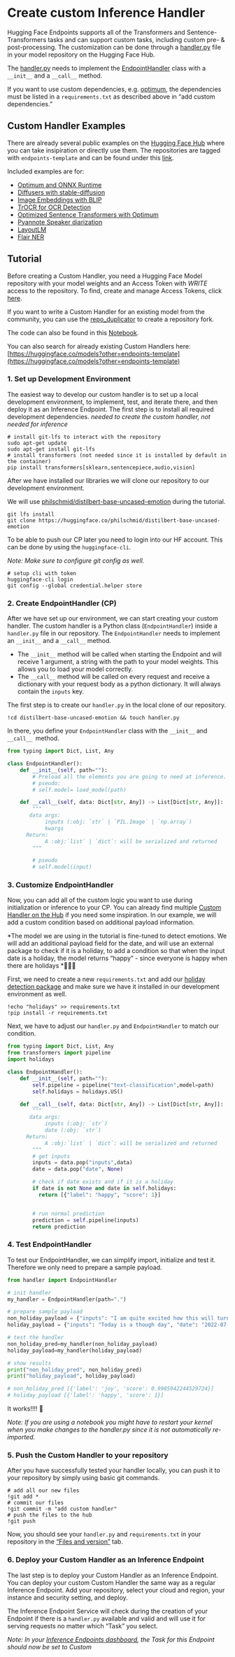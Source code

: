# Create custom Inference Handler

Hugging Face Endpoints supports all of the Transformers and Sentence-Transformers tasks and can support custom tasks, including custom pre- & post-processing. The customization can be done through a [handler.py](https://huggingface.co/philschmid/distilbert-onnx-banking77/main/handler.py) file in your model repository on the Hugging Face Hub.

The [handler.py](https://huggingface.co/philschmid/distilbert-onnx-banking77/main/handler.py) needs to implement the [EndpointHandler](https://huggingface.co/philschmid/distilbert-onnx-banking77/main/handler.py) class with a `__init__` and a `__call__` method.

If you want to use custom dependencies, e.g. [optimum](https://raw.githubusercontent.com/huggingface/optimum), the dependencies must be listed in a `requirements.txt` as described above in “add custom dependencies.”

## Custom Handler Examples

There are already several public examples on the [Hugging Face Hub](https://huggingface.co/models?other=endpoints-template) where you can take insipiration or directly use them. The repositories are tagged with `endpoints-template` and can be found under this [link](https://huggingface.co/models?other=endpoints-template).

Included examples are for:

* [Optimum and ONNX Runtime](https://huggingface.co/philschmid/distilbert-onnx-banking77)
* [Diffusers with stable-diffusion](https://huggingface.co/philschmid/stable-diffusion-v1-4-endpoints)
* [Image Embeddings with BLIP](https://huggingface.co/florentgbelidji/blip_image_embeddings)
* [TrOCR for OCR Detection](https://huggingface.co/philschmid/trocr-base-printed)
* [Optimized Sentence Transformers with Optimum](https://huggingface.co/philschmid/all-MiniLM-L6-v2-optimum-embeddings)
* [Pyannote Speaker diarization](https://huggingface.co/philschmid/pyannote-speaker-diarization-endpoint)
* [LayoutLM](https://huggingface.co/philschmid/layoutlm-funsd)
* [Flair NER](philschmid/flair-ner-english-ontonotes-large)


## Tutorial

Before creating a Custom Handler, you need a Hugging Face Model repository with your model weights and an Access Token with _WRITE_ access to the repository. To find, create and manage Access Tokens, click [here](https://huggingface.co/settings/tokens).

If you want to write a Custom Handler for an existing model from the community, you can use the [repo_duplicator](https://huggingface.co/spaces/osanseviero/repo_duplicator) to create a repository fork.

The code can also be found in this [Notebook](https://colab.research.google.com/drive/1hANJeRa1PK1gZaUorobnQGu4bFj4_4Rf?usp=sharing).

You can also search for already existing Custom Handlers here: [https://huggingface.co/models?other=endpoints-template](https://huggingface.co/models?other=endpoints-template)

### 1. Set up Development Environment

The easiest way to develop our custom handler is to set up a local development environment, to implement, test, and iterate there, and then deploy it as an Inference Endpoint. The first step is to install all required development dependencies.
_needed to create the custom handler, not needed for inference_

```
# install git-lfs to interact with the repository
sudo apt-get update
sudo apt-get install git-lfs
# install transformers (not needed since it is installed by default in the container)
pip install transformers[sklearn,sentencepiece,audio,vision]
```

After we have installed our libraries we will clone our repository to our development environment.

We will use [philschmid/distilbert-base-uncased-emotion](https://huggingface.co/philschmid/distilbert-base-uncased-emotion) during the tutorial.

```
git lfs install
git clone https://huggingface.co/philschmid/distilbert-base-uncased-emotion
```

To be able to push our CP later you need to login into our HF account. This can be done by using the `huggingface-cli`.

_Note: Make sure to configure git config as well._

```
# setup cli with token
huggingface-cli login
git config --global credential.helper store
```

### 2. Create EndpointHandler (CP)

After we have set up our environment, we can start creating your custom handler. The custom handler is a Python class (`EndpointHandler`) inside a `handler.py` file in our repository. The `EndpointHandler` needs to implement an `__init__` and a `__call__` method.

- The `__init__` method will be called when starting the Endpoint and will receive 1 argument, a string with the path to your model weights. This allows you to load your model correctly.
- The `__call__` method will be called on every request and receive a dictionary with your request body as a python dictionary. It will always contain the `inputs` key.

The first step is to create our `handler.py` in the local clone of our repository.

```
!cd distilbert-base-uncased-emotion && touch handler.py
```

In there, you define your `EndpointHandler` class with the `__init__` and `__call__ `method.

```python
from typing import Dict, List, Any

class EndpointHandler():
    def __init__(self, path=""):
        # Preload all the elements you are going to need at inference.
        # pseudo:
        # self.model= load_model(path)

    def __call__(self, data: Dict[str, Any]) -> List[Dict[str, Any]]:
        """
       data args:
            inputs (:obj: `str` | `PIL.Image` | `np.array`)
            kwargs
      Return:
            A :obj:`list` | `dict`: will be serialized and returned
        """

        # pseudo
        # self.model(input)
```

### 3. Customize EndpointHandler

Now, you can add all of the custom logic you want to use during initialization or inference to your CP. You can already find multiple [Custom Handler on the Hub](https://huggingface.co/models?other=endpoints-template) if you need some inspiration. In our example, we will add a custom condition based on additional payload information.

*The model we are using in the tutorial is fine-tuned to detect emotions. We will add an additional payload field for the date, and will use an external package to check if it is a holiday, to add a condition so that when the input date is a holiday, the model returns “happy” - since everyone is happy when there are holidays *🌴🎉😆 

First, we need to create a new `requirements.txt` and add our [holiday detection package](https://pypi.org/project/holidays/) and make sure we have it installed in our development environment as well.

```
!echo "holidays" >> requirements.txt
!pip install -r requirements.txt
```

Next, we have to adjust our `handler.py` and `EndpointHandler` to match our condition.

```python
from typing import Dict, List, Any
from transformers import pipeline
import holidays

class EndpointHandler():
    def __init__(self, path=""):
        self.pipeline = pipeline("text-classification",model=path)
        self.holidays = holidays.US()

    def __call__(self, data: Dict[str, Any]) -> List[Dict[str, Any]]:
        """
       data args:
            inputs (:obj: `str`)
            date (:obj: `str`)
      Return:
            A :obj:`list` | `dict`: will be serialized and returned
        """
        # get inputs
        inputs = data.pop("inputs",data)
        date = data.pop("date", None)

        # check if date exists and if it is a holiday
        if date is not None and date in self.holidays:
          return [{"label": "happy", "score": 1}]


        # run normal prediction
        prediction = self.pipeline(inputs)
        return prediction
```

### 4. Test EndpointHandler

To test our EndpointHandler, we can simplify import, initialize and test it. Therefore we only need to prepare a sample payload.

```python
from handler import EndpointHandler

# init handler
my_handler = EndpointHandler(path=".")

# prepare sample payload
non_holiday_payload = {"inputs": "I am quite excited how this will turn out", "date": "2022-08-08"}
holiday_payload = {"inputs": "Today is a though day", "date": "2022-07-04"}

# test the handler
non_holiday_pred=my_handler(non_holiday_payload)
holiday_payload=my_handler(holiday_payload)

# show results
print("non_holiday_pred", non_holiday_pred)
print("holiday_payload", holiday_payload)

# non_holiday_pred [{'label': 'joy', 'score': 0.9985942244529724}]
# holiday_payload [{'label': 'happy', 'score': 1}]
```

It works!!!! 🎉

_Note: If you are using a notebook you might have to restart your kernel when you make changes to the handler.py since it is not automatically re-imported._

### 5. Push the Custom Handler to your repository

After you have successfully tested your handler locally, you can push it to your repository by simply using basic git commands.

```
# add all our new files
!git add *
# commit our files
!git commit -m "add custom handler"
# push the files to the hub
!git push
```

Now, you should see your `handler.py` and `requirements.txt` in your repository in the [“Files and version”](https://huggingface.co/philschmid/distilbert-base-uncased-emotion/tree/main) tab.

### 6. Deploy your Custom Handler as an Inference Endpoint

The last step is to deploy your Custom Handler as an Inference Endpoint. You can deploy your custom Custom Handler the same way as a regular Inference Endpoint. Add your repository, select your cloud and region, your instance and security setting, and deploy.

The Inference Endpoint Service will check during the creation of your Endpoint if there is a `handler.py` available and valid and will use it for serving requests no matter which “Task” you select.

_Note: In your [Inference Endpoints dashboard](https://ui.endpoints.huggingface.co/), the Task for this Endpoint should now be set to Custom_
